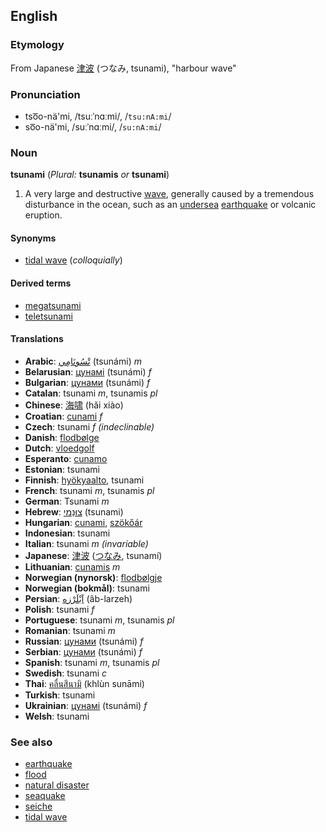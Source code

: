 ==English==

===Etymology===
From Japanese [[津波]] (つなみ, tsunami), "harbour wave"

===Pronunciation===
*tso͞o-nä'mi, /tsuːˈnɑːmi/, /<tt>tsu:nA:mi</tt>/
*so͞o-nä'mi, /suːˈnɑːmi/, /<tt>su:nA:mi</tt>/

===Noun===
'''tsunami''' (''Plural:'' '''tsunamis''' ''or'' '''tsunami''')

# A very large and destructive [[wave]], generally caused by a tremendous disturbance in the ocean, such as an [[undersea]] [[earthquake]] or volcanic eruption.

====Synonyms====
*[[tidal wave]] (''colloquially'')

====Derived terms====
*[[megatsunami]]
*[[teletsunami]]

====Translations====
*'''Arabic''': [[تسونامي|تْسُونَامِي]] (tsunámi) ''m''
*'''Belarusian''': [[цунамі]] (tsunámi) ''f''
*'''Bulgarian''': [[цунами]] (tsunámi) ''f''
*'''Catalan''': tsunami ''m'', tsunamis ''pl''
*'''Chinese''': [[海啸]] (hǎi xiào)
*'''Croatian''': [[cunami]] ''f''
*'''Czech''': tsunami ''f (indeclinable)''
*'''Danish''': [[flodbølge]]
*'''Dutch''': [[vloedgolf]]
*'''Esperanto''': [[cunamo]]
*'''Estonian''': tsunami
*'''Finnish''': [[hyökyaalto]], tsunami
*'''French''': tsunami ''m'', tsunamis ''pl''
*'''German''': Tsunami ''m''
*'''Hebrew''': [[צונמי|צוּנַמי]] (tsunami)
*'''Hungarian''': [[cunami]], [[szökőár]]
*'''Indonesian''': tsunami
*'''Italian''': tsunami ''m (invariable)''
*'''Japanese''': [[津波]] ([[つなみ]], tsunamí)
*'''Lithuanian''': [[cunamis]] ''m''
*'''Norwegian (nynorsk)''': [[flodbølgje]]
*'''Norwegian (bokmål)''': tsunami
*'''Persian''': [[ابلرزه|آبْلَرْزه]] (âb-larzeh)
*'''Polish''': tsunami ''f''
*'''Portuguese''': tsunami ''m'', tsunamis ''pl''
*'''Romanian''': tsunami ''m''
*'''Russian''': [[цунами]] (tsunámi) ''f''
*'''Serbian''': [[цунами]] (tsunámi) ''f''
*'''Spanish''': tsunami ''m'', tsunamis ''pl''
*'''Swedish''': tsunami ''c''
*'''Thai''': [[คลื่นสึนามิ]] (khlùn sunāmi)
*'''Turkish''': tsunami
*'''Ukrainian''': [[цунамі]] (tsunámi) ''f''
*'''Welsh''': tsunami

===See also===
*[[earthquake]]
*[[flood]]
*[[natural disaster]]
*[[seaquake]]
*[[seiche]]
*[[tidal wave]]